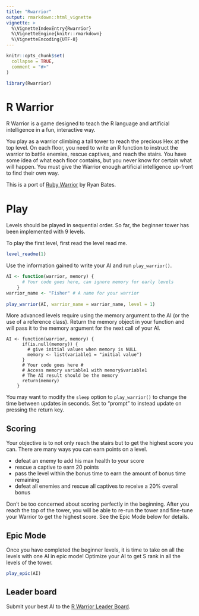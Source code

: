 ```yaml
---
title: "Rwarrior"
output: rmarkdown::html_vignette
vignette: >
  %\VignetteIndexEntry{Rwarrior}
  %\VignetteEngine{knitr::rmarkdown}
  %\VignetteEncoding{UTF-8}
---
```


```r
knitr::opts_chunk$set(
  collapse = TRUE,
  comment = "#>"
)
```

```r
library(Rwarrior)
```

# R Warrior

R Warrior is a game designed to teach the R language and artificial intelligence in a fun, interactive way.

You play as a warrior climbing a tall tower to reach the precious Hex at the top level.
On each floor, you need to write an R function to instruct the warrior to battle enemies, rescue captives, and reach the stairs. 
You have some idea of what each floor contains, but you never know for certain what will happen. 
You must give the Warrior enough artificial intelligence up-front to find their own way.

This is a port of [Ruby Warrior](https://github.com/ryanb/ruby-warrior) by Ryan Bates.

# Play

Levels should be played in sequential order. 
So far, the beginner tower has been implemented with 9 levels.

To play the first level, first read the level read me. 

```r
level_readme(1)
```

Use the information gained to write your AI and run `play_warrior()`.

```r
AI <- function(warrior, memory) {
      # Your code goes here, can ignore memory for early levels
    }
warrior_name <- "Fisher" # A name for your warrior
    
play_warrior(AI, warrior_name = warrior_name, level = 1)
```

More advanced levels require using the memory argument to the AI (or the use of a reference class). 
Return the memory object in your function and will pass it to the memory argument for the next call of your AI. 

```
AI <- function(warrior, memory) {
      if(is.null(memory)) {
        # give initial values when memory is NULL
        memory <- list(variable1 = "initial value") 
      }
      # Your code goes here #
      # Access memory variable1 with memory$variable1
      # The AI result should be the memory
      return(memory)
    }
```

You may want to modify the `sleep` option to `play_warrior()` to change the time
between updates in seconds.
Set to "prompt" to instead update on pressing the return key.

## Scoring

Your objective is to not only reach the stairs but to get the highest score you can. 
There are many ways you can earn points on a level.

* defeat an enemy to add his max health to your score
* rescue a captive to earn 20 points
* pass the level within the bonus time to earn the amount of bonus time remaining
* defeat all enemies and rescue all captives to receive a 20% overall bonus

Don't be too concerned about scoring perfectly in the beginning. 
After you reach the top of the tower, you will be able to re-run the tower and fine-tune your Warrior to get the highest score.
See the Epic Mode below for details.

## Epic Mode 

Once you have completed the beginner levels, it is time to take on all the levels with 
one AI in epic mode! 
Optimize your AI to get S rank in all the levels of the tower.

```r
play_epic(AI)
```

## Leader board

Submit your best AI to the [R Warrior Leader Board](https://tankard.id/post/r-warrior-leaderboard/).
